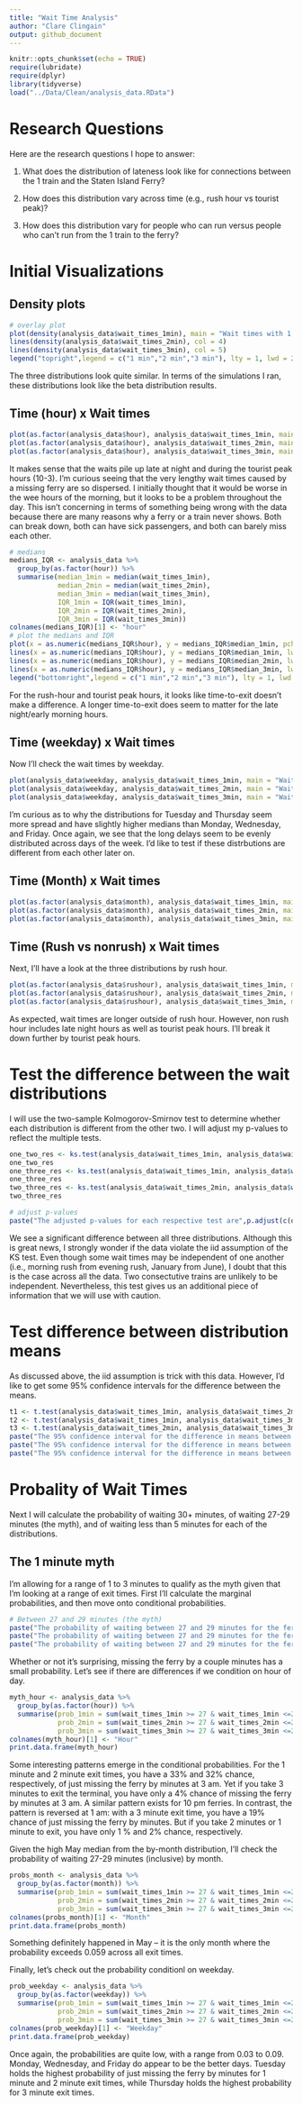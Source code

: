 ```yaml
---
title: "Wait Time Analysis"
author: "Clare Clingain"
output: github_document
---
```


```r
knitr::opts_chunk$set(echo = TRUE)
require(lubridate)
require(dplyr)
library(tidyverse)
load("../Data/Clean/analysis_data.RData")
```

# Research Questions

Here are the research questions I hope to answer:

1) What does the distribution of lateness look like for connections between the 1 train and the Staten Island Ferry?

2) How does this distribution vary across time (e.g., rush hour vs tourist peak)?

3) How does this distribution vary for people who can run versus people who can't run from the 1 train to the ferry?

# Initial Visualizations

## Density plots

```r
# overlay plot
plot(density(analysis_data$wait_times_1min), main = "Wait times with 1, 2, and 3 minutes exit time", col = 2)
lines(density(analysis_data$wait_times_2min), col = 4)
lines(density(analysis_data$wait_times_3min), col = 5)
legend("topright",legend = c("1 min","2 min","3 min"), lty = 1, lwd = 2, col = c(2,4,5))
```

The three distributions look quite similar. In terms of the simulations I ran, these distributions look like the beta distribution results. 

## Time (hour) x Wait times

```r
plot(as.factor(analysis_data$hour), analysis_data$wait_times_1min, main = "Wait times  (1 min exit time)",xlab = "Hour of day",ylab = "Wait time")
plot(as.factor(analysis_data$hour), analysis_data$wait_times_2min, main = "Wait times  (2 min exit time)",xlab = "Hour of day",ylab = "Wait time")
plot(as.factor(analysis_data$hour), analysis_data$wait_times_3min, main = "Wait times (3 min exit time)",xlab = "Hour of day",ylab = "Wait time")
```

It makes sense that the waits pile up late at night and during the tourist peak hours (10-3). I'm curious seeing that the very lengthy wait times caused by a missing ferry are so dispersed. I initially thought that it would be worse in the wee hours of the morning, but it looks to be a problem throughout the day. This isn't concerning in terms of something being wrong with the data because there are many reasons why a ferry or a train never shows. Both can break down, both can have sick passengers, and both can barely miss each other. 

```r
# medians
medians_IQR <- analysis_data %>% 
  group_by(as.factor(hour)) %>% 
  summarise(median_1min = median(wait_times_1min),
            median_2min = median(wait_times_2min),
            median_3min = median(wait_times_3min),
            IQR_1min = IQR(wait_times_1min),
            IQR_2min = IQR(wait_times_2min),
            IQR_3min = IQR(wait_times_3min))
colnames(medians_IQR)[1] <- "hour"
# plot the medians and IQR
plot(x = as.numeric(medians_IQR$hour), y = medians_IQR$median_1min, pch = 16, main = "Median wait times by hour", ylab = "Wait time (in minutes)", xlab = "Hour")
lines(x = as.numeric(medians_IQR$hour), y = medians_IQR$median_1min, lwd = 2)
lines(x = as.numeric(medians_IQR$hour), y = medians_IQR$median_2min, lwd = 2, col = 2, type = 'o', pch = 16)
lines(x = as.numeric(medians_IQR$hour), y = medians_IQR$median_3min, lwd = 2, col = 4, type = 'o', pch = 16)
legend("bottomright",legend = c("1 min","2 min","3 min"), lty = 1, lwd = 2, col = c(1,2,4))
```

For the rush-hour and tourist peak hours, it looks like time-to-exit doesn't make a difference. A longer time-to-exit does seem to matter for the late night/early morning hours. 

## Time (weekday) x Wait times

Now I'll check the wait times by weekday. 

```r
plot(analysis_data$weekday, analysis_data$wait_times_1min, main = "Wait times (1 min exit time)",xlab = "Day of the week",ylab = "Wait time")
plot(analysis_data$weekday, analysis_data$wait_times_2min, main = "Wait times (2 min exit time)",xlab = "Day of the week",ylab = "Wait time")
plot(analysis_data$weekday, analysis_data$wait_times_3min, main = "Wait times (3 min exit time)",xlab = "Day of the week",ylab = "Wait time")
```

I'm curious as to why the distributions for Tuesday and Thursday seem more spread and have slightly higher medians than Monday, Wednesday, and Friday. Once again, we see that the long delays seem to be evenly distributed across days of the week. I'd like to test if these distrbutions are different from each other later on. 

## Time (Month) x Wait times

```r
plot(as.factor(analysis_data$month), analysis_data$wait_times_1min, main = "Wait times (1 min exit time)",xlab = "Month",ylab = "Wait time")
plot(as.factor(analysis_data$month), analysis_data$wait_times_2min, main = "Wait times (2 min exit time)",xlab = "Month",ylab = "Wait time")
plot(as.factor(analysis_data$month), analysis_data$wait_times_3min, main = "Wait times (3 min exit time)",xlab = "Month",ylab = "Wait time")
```

## Time (Rush vs nonrush) x Wait times

Next, I'll have a look at the three distributions by rush hour. 

```r
plot(as.factor(analysis_data$rushour), analysis_data$wait_times_1min, main = "Wait times (1 min exit time)",xlab = "Rush hour vs Non-rush hour",ylab = "Wait time")
plot(as.factor(analysis_data$rushour), analysis_data$wait_times_2min, main = "Wait times (2 min exit time)",xlab = "Rush hour vs Non-rush hour",ylab = "Wait time")
plot(as.factor(analysis_data$rushour), analysis_data$wait_times_3min, main = "Wait times (3 min exit time)",xlab = "Rush hour vs Non-rush hourk",ylab = "Wait time")
```

As expected, wait times are longer outside of rush hour. However, non rush hour includes late night hours as well as tourist peak hours. I'll break it down further by tourist peak hours. 

# Test the difference between the wait distributions

I will use the two-sample Kolmogorov-Smirnov test to determine whether each distribution is different from the other two. I will adjust my p-values to reflect the multiple tests. 

```r
one_two_res <- ks.test(analysis_data$wait_times_1min, analysis_data$wait_times_2min)
one_two_res
one_three_res <- ks.test(analysis_data$wait_times_1min, analysis_data$wait_times_3min)
one_three_res
two_three_res <- ks.test(analysis_data$wait_times_2min, analysis_data$wait_times_3min)
two_three_res

# adjust p-values
paste("The adjusted p-values for each respective test are",p.adjust(c(one_two_res$p.value, one_three_res$p.value, two_three_res$p.value), method = "hochberg"))
```

We see a significant difference between all three distributions. Although this is great news, I strongly wonder if the data violate the iid assumption of the KS test. Even though some wait times may be independent of one another (i.e., morning rush from evening rush, January from June), I doubt that this is the case across all the data. Two consectutive trains are unlikely to be independent. Nevertheless, this test gives us an additional piece of information that we will use with caution. 

# Test difference between distribution means

As discussed above, the iid assumption is trick with this data. However, I'd like to get some 95% confidence intervals for the difference between the means.

```r
t1 <- t.test(analysis_data$wait_times_1min, analysis_data$wait_times_2min)
t2 <- t.test(analysis_data$wait_times_1min, analysis_data$wait_times_3min)
t3 <- t.test(analysis_data$wait_times_2min, analysis_data$wait_times_3min)
paste("The 95% confidence interval for the difference in means between 1min vs 2min is (", round(t1$conf.int[1],3),",", round(t1$conf.int[2],3),")")
paste("The 95% confidence interval for the difference in means between 1min vs 3min is (", round(t2$conf.int[1],3),",", round(t2$conf.int[2],3),")")
paste("The 95% confidence interval for the difference in means between 2min vs 3min is (", round(t3$conf.int[1],3),",", round(t3$conf.int[2],3),")")
```

# Probality of Wait Times

Next I will calculate the probability of waiting 30+ minutes, of waiting 27-29 minutes (the myth), and of waiting less than 5 minutes for each of the distributions.

## The 1 minute myth

I'm allowing for a range of 1 to 3 minutes to qualify as the myth given that I'm looking at a range of exit times. First I'll calculate the marginal probabilities, and then move onto conditional probabilities. 

```r
# Between 27 and 29 minutes (the myth)
paste("The probability of waiting between 27 and 29 minutes for the ferry is",round(sum(analysis_data$wait_times_1min >= 27 & analysis_data$wait_times_1min <= 29.9)/dim(analysis_data)[1],2))
paste("The probability of waiting between 27 and 29 minutes for the ferry is",round(sum(analysis_data$wait_times_2min >= 27 & analysis_data$wait_times_2min <= 29.9)/dim(analysis_data)[1],2))
paste("The probability of waiting between 27 and 29 minutes for the ferry is",round(sum(analysis_data$wait_times_3min >= 27 & analysis_data$wait_times_3min <= 29.9)/dim(analysis_data)[1],2))
```

Whether or not it's surprising, missing the ferry by a couple minutes has a small probability. Let's see if there are differences if we condition on hour of day.

```r
myth_hour <- analysis_data %>% 
  group_by(as.factor(hour)) %>% 
  summarise(prob_1min = sum(wait_times_1min >= 27 & wait_times_1min <=29.9)/n(),
            prob_2min = sum(wait_times_2min >= 27 & wait_times_2min <=29.9)/n(),
            prob_3min = sum(wait_times_3min >= 27 & wait_times_3min <=29.9)/n())
colnames(myth_hour)[1] <- "Hour"
print.data.frame(myth_hour)
```

Some interesting patterns emerge in the conditional probabilities. For the 1 minute and 2 minute exit times, you have a 33% and 32% chance, respectively, of just missing the ferry by minutes at 3 am. Yet if you take 3 minutes to exit the terminal, you have only a 4% chance of missing the ferry by minutes at 3 am. A similar pattern exists for 10 pm ferries. In contrast, the pattern is reversed at 1 am: with a 3 minute exit time, you have a 19% chance of just missing the ferry by minutes. But if you take 2 minutes or 1 minute to exit, you have only 1 % and 2% chance, respectively. 

Given the high May median from the by-month distribution, I'll check the probability of waiting 27-29 minutes (inclusive) by month.

```r
probs_month <- analysis_data %>% 
  group_by(as.factor(month)) %>% 
  summarise(prob_1min = sum(wait_times_1min >= 27 & wait_times_1min <=29.9)/n(),
            prob_2min = sum(wait_times_2min >= 27 & wait_times_2min <=29.9)/n(),
            prob_3min = sum(wait_times_3min >= 27 & wait_times_3min <=29.9)/n())
colnames(probs_month)[1] <- "Month"
print.data.frame(probs_month)
```

Something definitely happened in May -- it is the only month where the probability exceeds 0.059 across all exit times. 

Finally, let's check out the probability conditionl on weekday.

```r
prob_weekday <- analysis_data %>% 
  group_by(as.factor(weekday)) %>% 
  summarise(prob_1min = sum(wait_times_1min >= 27 & wait_times_1min <=29.9)/n(),
            prob_2min = sum(wait_times_2min >= 27 & wait_times_2min <=29.9)/n(),
            prob_3min = sum(wait_times_3min >= 27 & wait_times_3min <=29.9)/n())
colnames(prob_weekday)[1] <- "Weekday"
print.data.frame(prob_weekday)
```
Once again, the probabilities are quite low, with a range from 0.03 to 0.09. Monday, Wednesday, and Friday do appear to be the better days. Tuesday holds the highest probability of just missing the ferry by minutes for 1 minute and 2 minute exit times, while Thursday holds the highest probability for 3 minute exit times. 
